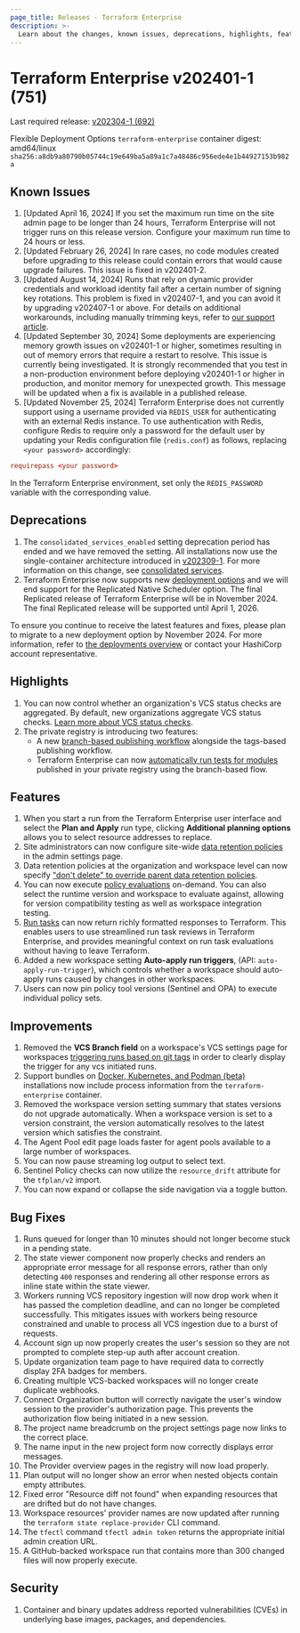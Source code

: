 ```yaml
---
page_title: Releases - Terraform Enterprise
description: >-
  Learn about the changes, known issues, deprecations, highlights, features, improvements, bug fixes, and security fixes for the v202401-1 (751) release.
---
```


# Terraform Enterprise v202401-1 (751)

Last required release: [v202304-1 (692)](/terraform/enterprise/releases/2023/v202304-1)

Flexible Deployment Options `terraform-enterprise` container digest: amd64/linux `sha256:a8db9a80790b05744c19e649ba5a89a1c7a48486c956ede4e1b44927153b982a`

## Known Issues
1. [Updated April 16, 2024] If you set the maximum run time on the site admin page to be longer than 24 hours, Terraform Enterprise will not trigger runs on this release version. Configure your maximum run time to 24 hours or less. 
1. [Updated February 26, 2024] In rare cases, no code modules created before upgrading to this release could contain errors that would cause upgrade failures. This issue is fixed in v202401-2.
1. [Updated August 14, 2024] Runs that rely on dynamic provider credentials and workload identity fail after a certain number of signing key rotations. This problem is fixed in v202407-1, and you can avoid it by upgrading v202407-1 or above. For details on additional workarounds, including manually trimming keys, refer to [our support article](https://support.hashicorp.com/hc/en-us/articles/31715716966419-Issue-with-OIDC-Vault-key-rotation-mechanism-to-incorrectly-identify-the-newest-signing-key).
1. [Updated September 30, 2024] Some deployments are experiencing memory growth issues on v202401-1 or higher, sometimes resulting in out of memory errors that require a restart to resolve. This issue is currently being investigated. It is strongly recommended that you test in a non-production environment before deploying v202401-1 or higher in production, and monitor memory for unexpected growth. This message will be updated when a fix is available in a published release.
2. [Updated November 25, 2024] Terraform Enterprise does not currently support using a username provided via `REDIS_USER` for authenticating with an external Redis instance.
To use authentication with Redis, configure Redis to require only a password for the default user by updating your Redis configuration file (`redis.conf`) as follows, replacing `<your password>` accordingly:
```redis.conf
requirepass <your password>
```
In the Terraform Enterprise environment, set only the `REDIS_PASSWORD` variable with the corresponding value.

## Deprecations
1. The `consolidated_services_enabled` setting deprecation period has ended and we have removed the setting. All installations now use the single-container architecture introduced in [v202309-1](/terraform/enterprise/releases/2023/v202309-1). For more information on this change, see [consolidated services](/terraform/enterprise/v202401-1/replicated/administration/infrastructure/consolidated-services).
1. Terraform Enterprise now supports new [deployment options](/terraform/enterprise/v202401-1/flexible-deployments/) and we will end support for the Replicated Native Scheduler option. The final Replicated release of Terraform Enterprise will be in November 2024. The final Replicated release  will be supported until April 1, 2026.

To ensure you continue to receive the latest features and fixes, please plan to migrate to a new deployment option by November 2024. For more information, refer to [the deployments overview](/terraform/enterprise/v202401-1/flexible-deployments) or contact your HashiCorp account representative.

## Highlights
1. You can now control whether an organization's VCS status checks are aggregated. By default, new organizations aggregate VCS status checks. [Learn more about VCS status checks](/terraform/enterprise/users-teams-organizations/organizations/vcs-status-checks).
1. The private registry is introducing two features:
   * A new [branch-based publishing workflow](/terraform/cloud-docs/registry/publish-modules#branch-based-publishing-considerations) alongside the tags-based publishing workflow.
   * Terraform Enterprise can now [automatically run tests for modules](/terraform/enterprise/registry/test) published in your private registry using the branch-based flow.

## Features
1. When you start a run from the Terraform Enterprise user interface and select the **Plan and Apply** run type, clicking **Additional planning options** allows you to select resource addresses to replace.
1. Site administrators can now configure site-wide [data retention policies](/terraform/enterprise/users-teams-organizations/organizations#destruction-and-deletion) in the admin settings page.
1. Data retention policies at the organization and workspace level can now specify ["don't delete" to override parent data retention policies](/terraform/enterprise/users-teams-organizations/organizations#destruction-and-deletion).
1. You can now execute [policy evaluations](/terraform/enterprise/policy-enforcement) on-demand. You can also select the runtime version and workspace to evaluate against, allowing for version compatibility testing as well as workspace integration testing.
1. [Run tasks](/terraform/enterprise/workspaces/settings/run-tasks) can now return richly formatted responses to Terraform. This enables users to use streamlined run task reviews in Terraform Enterprise, and provides meaningful context on run task evaluations without having to leave Terraform.
1. Added a new workspace setting **Auto-apply run triggers**, (API: `auto-apply-run-trigger`), which controls whether a workspace should auto-apply runs caused by changes in other workspaces.
1. Users can now pin policy tool versions (Sentinel and OPA) to execute individual policy sets.

## Improvements
1. Removed the **VCS Branch field** on a workspace's VCS settings page for workspaces [triggering runs based on git tags](/terraform/enterprise/workspaces/settings/vcs#trigger-runs-when-a-git-tag-is-published) in order to clearly display the trigger for any vcs initiated runs.
1. Support bundles on [Docker, Kubernetes, and Podman (beta)](/terraform/enterprise/v202401-1/flexible-deployments) installations now include process information from the `terraform-enterprise` container.
1. Removed the workspace version setting summary that states versions do not upgrade automatically. When a workspace version is set to a version constraint, the version automatically resolves to the latest version which satisfies the constraint.
1. The Agent Pool edit page loads faster for agent pools available to a large number of workspaces.
1. You can now pause streaming log output to select text.
1. Sentinel Policy checks can now utilize the `resource_drift` attribute for the `tfplan/v2` import.
1. You can now expand or collapse the side navigation via a toggle button.

## Bug Fixes
1. Runs queued for longer than 10 minutes should not longer become stuck in a pending state.
1. The state viewer component now properly checks and renders an appropriate error message for all response errors, rather than only detecting `400` responses and rendering all other response errors as inline state within the state viewer.
1. Workers running VCS repository ingestion will now drop work when it has passed the completion deadline, and can no longer be completed successfully. This mitigates issues with workers being resource constrained and unable to process all VCS ingestion due to a burst of requests.
1. Account sign up now properly creates the user's session so they are not prompted to complete step-up auth after account creation.
1. Update organization team page to have required data to correctly display 2FA badges for members.
1. Creating multiple VCS-backed workspaces will no longer create duplicate webhooks.
1. Connect Organization button will correctly navigate the user's window session to the provider's authorization page. This prevents the authorization flow being initiated in a new session.
1. The project name breadcrumb on the project settings page now links to the correct place.
1. The name input in the new project form now correctly displays error messages.
1. The Provider overview pages in the registry will now load properly.
1. Plan output will no longer show an error when nested objects contain empty attributes.
1. Fixed error "Resource diff not found" when expanding resources that are drifted but do not have changes.
1. Workspace resources' provider names are now updated after running the `terraform state replace-provider` CLI command.
1. The `tfectl` command `tfectl admin token` returns the appropriate initial admin creation URL.
1. A GitHub-backed workspace run that contains more than 300 changed files will now properly execute.

## Security
1. Container and binary updates address reported vulnerabilities (CVEs) in underlying base images, packages, and dependencies.
